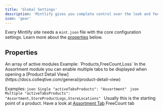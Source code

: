 ```yaml
---
title: 'Global Settings'
description: 'Mintlify gives you complete control over the look and feel of your documentation using the mint.json file'
icon: 'gear'
---
```


Every Mintlify site needs a `mint.json` file with the core configuration settings. Learn more about the [properties](#properties) below.

## Properties

<ResponseField name="activeModules" type="comma separated string">
  An array of active modules
  Example: `Products,FreeCount,Loss`
</ResponseField>

<ResponseField name="activeTabsProducts" type="comma separated string">
  In the Assortment module you can enable multiple tabs to be displayed when opening a [Product Detail View](https://docs.colleqtive.com/general/product-detail-view)
  
  Examples:
  <CodeGroup>
    ```json Single
    "activeTabsProducts": "Assortment"
    ```
    ```json Multiple
    "activeTabsProducts": "Assortment,StoreProductLogs,StoreLocations"
    ```
  </CodeGroup>
  <Expandable title="Options">
    <ResponseField name="Assortment" type="assortment">
    Usually this is the starting point of a product. Have a look at [Assortment Tab](https://docs.colleqtive.app/tabs/assortment)
    </ResponseField>
    <ResponseField name="Counting" type="counting">
    FreeCount tab
    </ResponseField>

  </Expandable>
</ResponseField>
